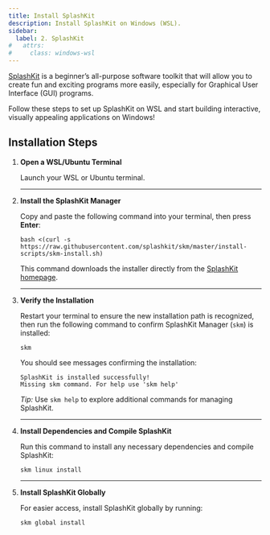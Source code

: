 ```yaml
---
title: Install SplashKit
description: Install SplashKit on Windows (WSL).
sidebar:
  label: 2. SplashKit
#   attrs:
#     class: windows-wsl
---
```



[SplashKit](https://splashkit.io) is a beginner’s all-purpose software toolkit that will allow you to create fun and exciting programs more easily, especially for Graphical User Interface (GUI) programs.

Follow these steps to set up SplashKit on WSL and start building interactive, visually appealing applications on Windows!

## Installation Steps

<Steps>

1. **Open a WSL/Ubuntu Terminal**  

   Launch your WSL or Ubuntu terminal.

   ---

2. **Install the SplashKit Manager**  

   Copy and paste the following command into your terminal, then press **Enter**:

    ```shell
    bash <(curl -s https://raw.githubusercontent.com/splashkit/skm/master/install-scripts/skm-install.sh)
    ```

    This command downloads the installer directly from the [SplashKit homepage](https://splashkit.io).

    ---

3. **Verify the Installation**

   Restart your terminal to ensure the new installation path is recognized, then run the following command to confirm SplashKit Manager (`skm`) is installed:

    ```shell
    skm
    ```

    You should see messages confirming the installation:

    ```shell
    SplashKit is installed successfully!
    Missing skm command. For help use 'skm help'
    ```

    *Tip:* Use `skm help` to explore additional commands for managing SplashKit.

    ---

4. **Install Dependencies and Compile SplashKit**
 
   Run this command to install any necessary dependencies and compile SplashKit:

    ```shell
    skm linux install
    ```

    ---

5. **Install SplashKit Globally**

   For easier access, install SplashKit globally by running:

    ```shell
    skm global install
    ```

</Steps>
